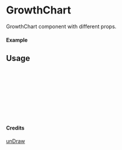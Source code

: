 
<Meta of={GrowthChart} title="unDraw/GrowthChart" />

# GrowthChart

GrowthChart component with different props.

#### Example

<Canvas of={GrowthChart.Primary} />

## Usage

```ts
import { GrowthChart } from "yadl-ui";

const Example = () => {
  return (
      <GrowthChart />
  );
};

export default Example;
```

#### Credits
[unDraw](https://undraw.co/illustrations)
